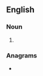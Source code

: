 {{also|tar sands}}
==English==

===Noun===
{{head|en|noun plural form}}

# {{plural of|tarsand|lang=en}}

===Anagrams===
* {{anagrams|en|a=aadnrsst|Stanards|sand star}}